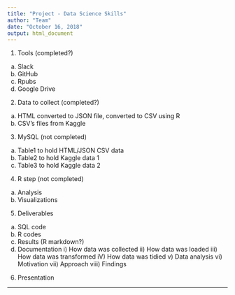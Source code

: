 ---
title: "Project - Data Science Skills"
author: "Team"
date: "October 16, 2018"
output: html_document
---

1) Tools (completed?)
  a) Slack 
  b) GitHub
  c) Rpubs
  d) Google Drive
  
2) Data to collect (completed?)
  a) HTML converted to JSON file, converted to CSV using R
  b) CSV's files from Kaggle
  
3) MySQL (not completed)
  a) Table1 to hold HTML/JSON CSV data
  b) Table2 to hold Kaggle data 1
  c) Table3 to hold Kaggle data 2
  
4) R step (not completed)
  a) Analysis
  b) Visualizations
  
5) Deliverables
  a) SQL code
  b) R codes
  c) Results (R markdown?)
  d) Documentation
    i)    How data was collected
    ii)   How data was loaded
    iii)  How data was transformed
    iV)   How data was tidied
    v)    Data analysis
    vi)   Motivation
    vii)  Approach
    viii) Findings
  
6) Presentation
  
---
  
  
  